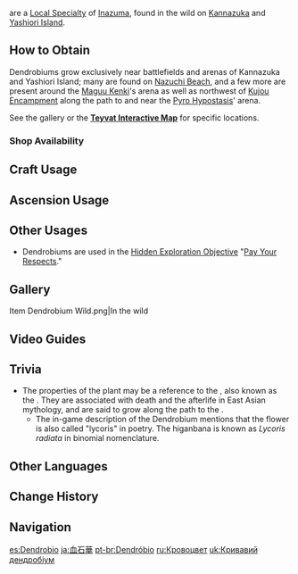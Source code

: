 {{Item Infobox
|id           = 101204
|image        = Item Dendrobium.png
|type         = Inazuma Local Specialties
|description  = A vibrant plant that has also been named the "lycoris" by the poets. It was once thought extinct in the Inazuman archipelago, only to re-emerge now upon the battlefields. It is said that it blooms most enchantingly where much blood was spilled.
|source1      = Found in the wild on [[Kannazuka]] and [[Yashiori Island]]
}}
{{Description|A vibrant plant that has also been named "lycoris" by the poets. It was once thought extinct in the Inazuman archipelago, only to re-emerge now upon the battlefields. It is said that it blooms most enchantingly where much blood was spilled.<br />Though it is very rare and expensive, this plant is regarded as ominous, and thus is little purchased. Rumor has it that these plants are watered using blood. The bloodier and more brutal the battlefield, the more lovely the dendrobium blooms shall be. Inazumans believe that the souls of the fallen shall follow the winding paths of the bloodied dendrobiums into the next life, thus rejoining the eternal elemental cycle.<br />But as for those who doubt or are perplexed by "eternity," they shall be shackled to the earth, becoming another enchantingly red flower amid the vermillion fields.}}
{{Lang|'''Dendrobiums'''|ja=血石華|ja_rm=|ja_tl=Bloodstone Flower}} are a [[Local Specialty]] of [[Inazuma]], found in the wild on [[Kannazuka]] and [[Yashiori Island]].

==How to Obtain==
Dendrobiums grow exclusively near battlefields and arenas of Kannazuka and Yashiori Island; many are found on [[Nazuchi Beach]], and a few more are present around the [[Maguu Kenki]]'s arena as well as northwest of [[Kujou Encampment]] along the path to and near the [[Pyro Hypostasis]]' arena.

See the gallery or the '''[https://webstatic-sea.mihoyo.com/app/ys-map-sea/index.html#/map/2?shown_types=198 Teyvat Interactive Map]''' for specific locations.

===Shop Availability===
{{Shop Availability}}

==Craft Usage==
{{Craft Usage}}

==Ascension Usage==
{{Ascension Usage}}

==Other Usages==
*Dendrobiums are used in the [[Hidden Exploration Objective]] "[[Pay Your Respects]]."

==Gallery==
<gallery hideaddbutton="true" captionalign="center">
Item Dendrobium Wild.png|In the wild
</gallery>
==Video Guides==
{{EVT
|video1   = https://youtu.be/HBKcENzKtCQ
|caption1 = Full Guide
}}

==Trivia==
* The properties of the plant may be a reference to the {{w|Lycoris radiata|red spider lily}}, also known as the {{Lang|higanbana|ja=彼岸花|ja_tl=distant-shore flower}}. They are associated with death and the afterlife in East Asian mythology, and are said to grow along the path to the {{w|Yomi|underworld}}.
** The in-game description of the Dendrobium mentions that the flower is also called "lycoris" in poetry. The higanbana is known as ''Lycoris radiata'' in binomial nomenclature.

==Other Languages==
{{Other Languages
|en      = Dendrobium
|zhs     = 血斛
|zhs_rm  = Xuèhú
|zht     = 血斛
|zht_rm  = Xiěhú
|zh_tl   = Blood {{w|Dendrobium}}
|zh_note = Literally means "Blood Measuring-Vessel," but refers to the {{Lang|dendrobium|zh=石斛|zh_rm=shíhú}}.
|ja      = 血石華
|ja_rm   = Kesseki-ka{{Assumed}}
|ja_tl   = Bloodstone Flower
|ko      = {{tt|혈곡|血斛}}
|ko_rm   = Hyeolgok
|ko_tl   = Blood Dendrobium
|es      = Dendrobio
|es_tl   = Dendrobium
|fr      = Dendrobium sanglant
|fr_tl   = Bloody Dendrobium
|ru      = Кровоцвет
|ru_tl   = Blood Flower
|th      = Dendrobium
|vi      = {{tt|Hoa|花}} {{tt|Lan|蘭}} Máu
|vi_tl   = Blood Orchid
|de      = Dendrobium
|id      = Dendrobium
|pt      = Dendróbio
|pt_tl   = Dendrobium
}}

==Change History==
{{Change History|2.0}}

==Navigation==
{{Material Navbox|Local Specialties}}

[[es:Dendrobio]]
[[ja:血石華]]
[[pt-br:Dendróbio]]
[[ru:Кровоцвет]]
[[uk:Кривавий дендробіум]]